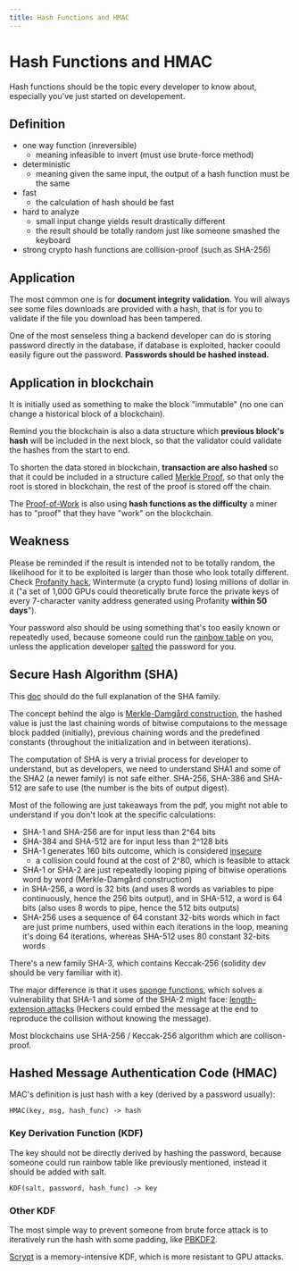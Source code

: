 ```yaml
---
title: Hash Functions and HMAC
---
```


# Hash Functions and HMAC

Hash functions should be the topic every developer to know about, especially
you've just started on developement.

## Definition

- one way function (inreversible)
  - meaning infeasible to invert (must use brute-force method)
- deterministic
  - meaning given the same input, the output of a hash function must be the same
- fast
  - the calculation of hash should be fast
- hard to analyze
  - small input change yields result drastically different
  - the result should be totally random just like someone smashed the keyboard
- strong crypto hash functions are collision-proof (such as SHA-256)

## Application

The most common one is for **document integrity validation**. You will always
see some files downloads are provided with a hash, that is for you to validate
if the file you download has been tampered.

One of the most senseless thing a backend developer can do is storing password
directly in the database, if database is exploited, hacker coould easily figure
out the password. **Passwords should be hashed instead.**

## Application in blockchain

It is initially used as something to make the block "immutable" (no one can
change a historical block of a blockchain).

Remind you the blockchain is also a data structure which **previous block's
hash** will be included in the next block, so that the validator could validate
the hashes from the start to end.

To shorten the data stored in blockchain, **transaction are also hashed** so
that it could be included in a structure called
[Merkle Proof](https://ethereum.org/en/developers/tutorials/merkle-proofs-for-offline-data-integrity/),
so that only the root is stored in blockchain, the rest of the proof is stored
off the chain.

The
[Proof-of-Work](https://ethereum.org/en/developers/docs/consensus-mechanisms/pow/)
is also using **hash functions as the difficulty** a miner has to "proof" that
they have "work" on the blockchain.

## Weakness

Please be reminded if the result is intended not to be totally random, the
likelihood for it to be exploited is larger than those who look totally
different. Check
[Profanity hack](https://halborn.com/explained-the-profanity-address-generator-hack-september-2022/),
Wintermute (a crypto fund) losing millions of dollar in it ("a set of 1,000 GPUs
could theoretically brute force the private keys of every 7-character vanity
address generated using Profanity **within 50 days**").

Your password also should be using something that's too easily known or
repeatedly used, because someone could run the
[rainbow table](https://www.geeksforgeeks.org/understanding-rainbow-table-attack/)
on you, unless the application developer
[salted](https://auth0.com/blog/adding-salt-to-hashing-a-better-way-to-store-passwords/)
the password for you.

## Secure Hash Algorithm (SHA)

This
[doc](https://csrc.nist.gov/csrc/media/publications/fips/180/2/archive/2002-08-01/documents/fips180-2.pdf)
should do the full explanation of the SHA family.

The concept behind the algo is
[Merkle-Damgård construction](https://en.wikipedia.org/wiki/Merkle%E2%80%93Damg%C3%A5rd_construction),
the hashed value is just the last chaining words of bitwise computaions to the
message block padded (initially), previous chaining words and the predefined
constants (throughout the initialization and in between iterations).

The computation of SHA is very a trivial process for developer to understand,
but as developers, we need to understand SHA1 and some of the SHA2 (a newer
family) is not safe either. SHA-256, SHA-386 and SHA-512 are safe to use (the
number is the bits of output digest).

Most of the following are just takeaways from the pdf, you might not able to
understand if you don't look at the specific calculations:

- SHA-1 and SHA-256 are for input less than 2^64 bits
- SHA-384 and SHA-512 are for input less than 2^128 bits
- SHA-1 generates 160 bits outcome, which is considered
  [insecure](https://crypto.stackexchange.com/questions/48289/how-secure-is-sha1-what-are-the-chances-of-a-real-exploit)
  - a collision could found at the cost of 2^80, which is feasible to attack
- SHA-1 or SHA-2 are just repeatedly looping piping of bitwise operations word
  by word (Merkle-Damgård construction)
- in SHA-256, a word is 32 bits (and uses 8 words as variables to pipe
  continuously, hence the 256 bits output), and in SHA-512, a word is 64 bits
  (also uses 8 words to pipe, hence the 512 bits outputs)
- SHA-256 uses a sequence of 64 constant 32-bits words which in fact are just
  prime numbers, used within each iterations in the loop, meaning it's doing 64
  iterations, whereas SHA-512 uses 80 constant 32-bits words

There's a new family SHA-3, which contains Keccak-256 (solidity dev should be
very familiar with it).

The major difference is that it uses
[sponge functions](https://keccak.team/sponge_duplex.html), which solves a
vulnerability that SHA-1 and some of the SHA-2 might face:
[length-extension attacks](https://crypto.stackexchange.com/questions/3978/understanding-the-length-extension-attack)
(Heckers could embed the message at the end to reproduce the collision without
knowing the message).

Most blockchains use SHA-256 / Keccak-256 algorithm which are collison-proof.

## Hashed Message Authentication Code (HMAC)

MAC's definition is just hash with a key (derived by a password usually):

```
HMAC(key, msg, hash_func) -> hash
```

### Key Derivation Function (KDF)

The key should not be directly derived by hashing the password, because someone
could run rainbow table like previously mentioned, instead it should be added
with salt.

```
KDF(salt, password, hash_func) -> key
```

### Other KDF

The most simple way to prevent someone from brute force attack is to iteratively
run the hash with some padding, like
[PBKDF2](https://cryptobook.nakov.com/mac-and-key-derivation/pbkdf2).

[Scrypt](https://cryptobook.nakov.com/mac-and-key-derivation/scrypt) is a
memory-intensive KDF, which is more resistant to GPU attacks.
